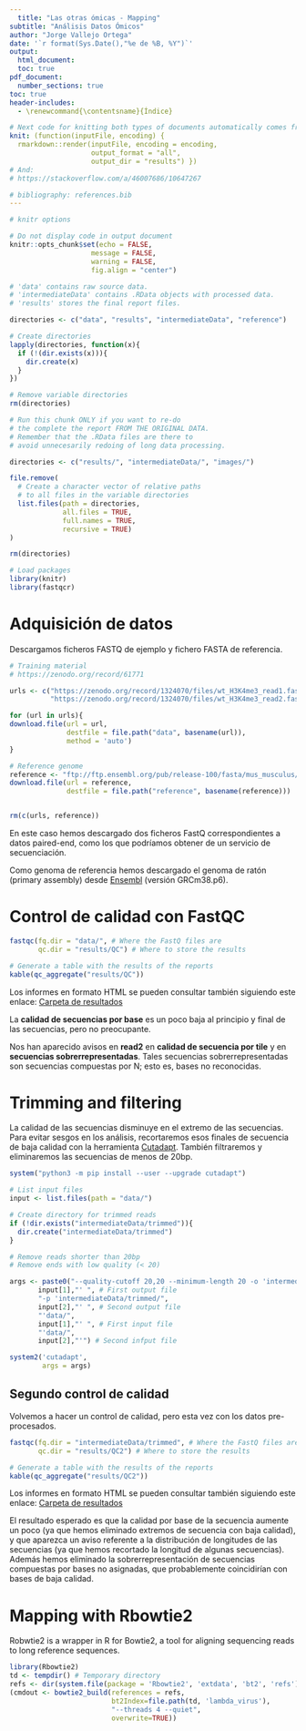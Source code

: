 ```yaml
---
  title: "Las otras ómicas - Mapping"
subtitle: "Análisis Datos Ómicos"
author: "Jorge Vallejo Ortega"
date: '`r format(Sys.Date(),"%e de %B, %Y")`'
output:
  html_document:
  toc: true
pdf_document:
  number_sections: true
toc: true
header-includes:
  - \renewcommand{\contentsname}{Índice}

# Next code for knitting both types of documents automatically comes from https://stackoverflow.com/questions/39662365/knit-one-markdown-file-to-two-output-files/53280491#53280491
knit: (function(inputFile, encoding) {
  rmarkdown::render(inputFile, encoding = encoding,
                    output_format = "all",
                    output_dir = "results") })
# And:
# https://stackoverflow.com/a/46007686/10647267

# bibliography: references.bib
---
```

  
  ```r
# knitr options

# Do not display code in output document
knitr::opts_chunk$set(echo = FALSE,
                      message = FALSE,
                      warning = FALSE,
                      fig.align = "center")
```

```r
# 'data' contains raw source data.
# 'intermediateData' contains .RData objects with processed data.
# 'results' stores the final report files.

directories <- c("data", "results", "intermediateData", "reference")

# Create directories
lapply(directories, function(x){
  if (!(dir.exists(x))){
    dir.create(x)
  }
})

# Remove variable directories
rm(directories)
```

```r
# Run this chunk ONLY if you want to re-do
# the complete the report FROM THE ORIGINAL DATA.
# Remember that the .RData files are there to
# avoid unnecesarily redoing of long data processing.

directories <- c("results/", "intermediateData/", "images/")

file.remove(
  # Create a character vector of relative paths
  # to all files in the variable directories
  list.files(path = directories,
             all.files = TRUE,
             full.names = TRUE,
             recursive = TRUE)
)

rm(directories)
```

```r
# Load packages
library(knitr)
library(fastqcr)
```

# Adquisición de datos

Descargamos ficheros FASTQ de ejemplo y fichero FASTA de referencia.
```r
# Training material
# https://zenodo.org/record/61771

urls <- c("https://zenodo.org/record/1324070/files/wt_H3K4me3_read1.fastq.gz",
          "https://zenodo.org/record/1324070/files/wt_H3K4me3_read2.fastq.gz")

for (url in urls){
download.file(url = url,
              destfile = file.path("data", basename(url)),
              method = 'auto')
}

# Reference genome
reference <- "ftp://ftp.ensembl.org/pub/release-100/fasta/mus_musculus/dna/Mus_musculus.GRCm38.dna.primary_assembly.fa.gz"
download.file(url = reference,
              destfile = file.path("reference", basename(reference)))


rm(c(urls, reference))
```

En este caso hemos descargado dos ficheros FastQ correspondientes a datos paired-end, como los que podríamos obtener de un servicio de secuenciación.

Como genoma de referencia hemos descargado el genoma de ratón (primary assembly) desde [Ensembl](http://www.ensembl.org/Mus_musculus/Info/Index) (versión GRCm38.p6).

# Control de calidad con FastQC

```r
fastqc(fq.dir = "data/", # Where the FastQ files are
       qc.dir = "results/QC") # Where to store the results

# Generate a table with the results of the reports
kable(qc_aggregate("results/QC"))
```

Los informes en formato HTML se pueden consultar también siguiendo este enlace:
[Carpeta de resultados](./QC/)

La **calidad de secuencias por base** es un poco baja al principio y final de las secuencias, pero no preocupante.

Nos han aparecido avisos en **read2** en **calidad de secuencia por tile** y en **secuencias sobrerrepresentadas**. Tales secuencias sobrerrepresentadas son secuencias compuestas por N; esto es, bases no reconocidas.




# Trimming and filtering
La calidad de las secuencias disminuye  en el extremo de las secuencias. Para evitar sesgos en los análisis, recortaremos esos finales de secuencia de baja calidad con la herramienta [Cutadapt](https://cutadapt.readthedocs.io/en/stable/). También filtraremos y eliminaremos las secuencias de menos de 20bp.

```r
system("python3 -m pip install --user --upgrade cutadapt")
```

```r
# List input files
input <- list.files(path = "data/")

# Create directory for trimmed reads
if (!dir.exists("intermediateData/trimmed")){
  dir.create("intermediateData/trimmed")
}

# Remove reads shorter than 20bp
# Remove ends with low quality (< 20)

args <- paste0("--quality-cutoff 20,20 --minimum-length 20 -o 'intermediateData/trimmed/",
       input[1],"' ", # First output file
       "-p 'intermediateData/trimmed/",
       input[2],"' ", # Second output file
       "'data/",
       input[1],"' ", # First input file
       "'data/",
       input[2],"'") # Second infput file

system2('cutadapt',
        args = args)
```

## Segundo control de calidad

Volvemos a hacer un control de calidad, pero esta vez con los datos pre-procesados.

```r
fastqc(fq.dir = "intermediateData/trimmed", # Where the FastQ files are
       qc.dir = "results/QC2") # Where to store the results

# Generate a table with the results of the reports
kable(qc_aggregate("results/QC2"))
```

Los informes en formato HTML se pueden consultar también siguiendo este enlace:
[Carpeta de resultados](./QC2/)


El resultado esperado es que la calidad por base de la secuencia aumente un poco (ya que hemos eliminado extremos de secuencia con baja calidad), y que aparezca un aviso referente a la distribución de longitudes de las secuencias (ya que hemos recortado la longitud de algunas secuencias). Además hemos eliminado la sobrerrepresentación de secuencias compuestas por bases no asignadas, que probablemente coincidirían con bases de baja calidad.

# Mapping with Rbowtie2

Robwtie2 is a wrapper in R for Bowtie2, a tool for aligning sequencing reads to long reference sequences.

```r
library(Rbowtie2)
td <- tempdir() # Temporary directory
refs <- dir(system.file(package = 'Rbowtie2', 'extdata', 'bt2', 'refs'), full = TRUE)
(cmdout <- bowtie2_build(references = refs,
                         bt2Index=file.path(td, 'lambda_virus'),
                         "--threads 4 --quiet",
                         overwrite=TRUE))
```

